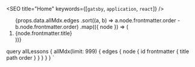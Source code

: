 

<SEO title="Home" keywords={[`gatsby`, `application`, `react`]} />

<ol>
  {props.data.allMdx.edges
    .sort((a, b) => a.node.frontmatter.order - b.node.frontmatter.order)
    .map(({ node }) => (
      <li>
        <Link to={node.frontmatter.path}>{node.frontmatter.title}</Link>
      </li>
    ))}
</ol>


  query allLessons {
    allMdx(limit: 999) {
      edges {
        node {
          id
          frontmatter {
            title
            path
            order
          }
        }
      }
    }
  }
`
